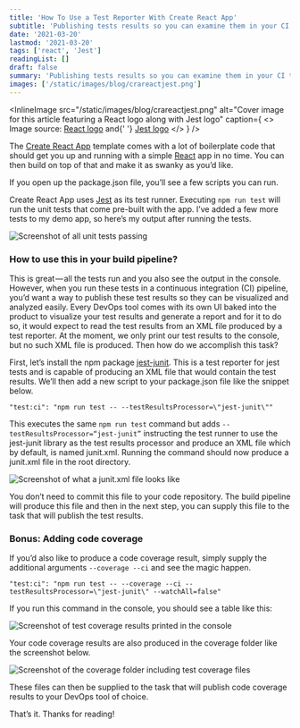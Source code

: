 ```yaml
---
title: 'How To Use a Test Reporter With Create React App'
subtitle: 'Publishing tests results so you can examine them in your CI tool of choice'
date: '2021-03-20'
lastmod: '2021-03-20'
tags: ['react', 'Jest']
readingList: []
draft: false
summary: 'Publishing tests results so you can examine them in your CI tool of choice'
images: ['/static/images/blog/crareactjest.png']
---
```


<InlineImage
  src="/static/images/blog/crareactjest.png"
  alt="Cover image for this article featuring a React logo along with Jest logo"
  caption={
    <>
      Image source: <a href="https://reactjs.org/">React logo</a> and{' '}
      <a href="https://jestjs.io/">Jest logo</a>
    </>
  }
/>

The [Create React App](https://create-react-app.dev/) template comes with a lot of boilerplate code that should get you up and running with a simple [React](https://reactjs.org/) app in no time. You can then build on top of that and make it as swanky as you’d like.

If you open up the package.json file, you’ll see a few scripts you can run.

Create React App uses [Jest](https://jestjs.io/) as its test runner. Executing `npm run test` will run the unit tests that come pre-built with the app. I’ve added a few more tests to my demo app, so here’s my output after running the tests.

![Screenshot of all unit tests passing](/static/images/blog/contents/1_ZAB8IxqcPFRvV1Ag5XBgIw.png)

### How to use this in your build pipeline?

This is great — all the tests run and you also see the output in the console. However, when you run these tests in a continuous integration (CI) pipeline, you’d want a way to publish these test results so they can be visualized and analyzed easily. Every DevOps tool comes with its own UI baked into the product to visualize your test results and generate a report and for it to do so, it would expect to read the test results from an XML file produced by a test reporter. At the moment, we only print our test results to the console, but no such XML file is produced. Then how do we accomplish this task?

First, let’s install the npm package [jest-junit](https://www.npmjs.com/package/jest-junit). This is a test reporter for jest tests and is capable of producing an XML file that would contain the test results. We’ll then add a new script to your package.json file like the snippet below.

```
"test:ci": "npm run test -- --testResultsProcessor=\"jest-junit\""
```

This executes the same `npm run test` command but adds `--testResultsProcessor=“jest-junit”` instructing the test runner to use the jest-junit library as the test results processor and produce an XML file which by default, is named junit.xml. Running the command should now produce a junit.xml file in the root directory.

![Screenshot of what a junit.xml file looks like](/static/images/blog/contents/1_bX9dCRj-JN3s-zt-rNU1tw.png)

You don’t need to commit this file to your code repository. The build pipeline will produce this file and then in the next step, you can supply this file to the task that will publish the test results.

### Bonus: Adding code coverage

If you’d also like to produce a code coverage result, simply supply the additional arguments `--coverage --ci` and see the magic happen.

```
"test:ci": "npm run test -- --coverage --ci --testResultsProcessor=\"jest-junit\" --watchAll=false"
```

If you run this command in the console, you should see a table like this:

![Screenshot of test coverage results printed in the console](/static/images/blog/contents/1_YpqwNgVGaEQc163UqTKh5A.png)

Your code coverage results are also produced in the coverage folder like the screenshot below.

![Screenshot of the coverage folder including test coverage files](/static/images/blog/contents/1_YguU_eZudlxQc-4KOvNniw.png)

These files can then be supplied to the task that will publish code coverage results to your DevOps tool of choice.

That’s it. Thanks for reading!
